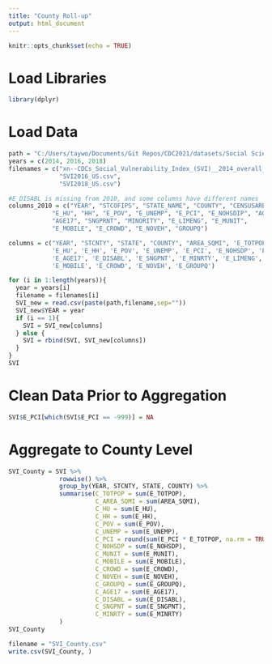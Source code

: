 ```yaml
---
title: "County Roll-up"
output: html_document
---
```


```r
knitr::opts_chunk$set(echo = TRUE)
```

# Load Libraries
```r
library(dplyr)
```

# Load Data
```r
path = "C:/Users/taywo/Documents/Git Repos/CDC2021/datasets/Social Science/"
years = c(2014, 2016, 2018)
filenames = c("xn--CDCs_Social_Vulnerability_Index_(SVI)__2014_overall_SVI,_census_tract_level_-_Wake_County-7470duo.csv",
              "SVI2016_US.csv",
              "SVI2018_US.csv")

#E_DISABL is missing from 2010, and some columns have different names
columns_2010 = c("YEAR", "STCOFIPS", "STATE_NAME", "COUNTY", "CENSUSAREA", "E_TOTPOP", 
            "E_HU", "HH", "E_POV", "E_UNEMP", "E_PCI", "E_NOHSDIP", "AGE65", 
            "AGE17", "SNGPRNT", "MINORITY", "E_LIMENG", "E_MUNIT", 
            "E_MOBILE", "E_CROWD", "E_NOVEH", "GROUPQ")

columns = c("YEAR", "STCNTY", "STATE", "COUNTY", "AREA_SQMI", 'E_TOTPOP', 
            'E_HU', 'E_HH', 'E_POV', 'E_UNEMP', 'E_PCI', 'E_NOHSDP', 'E_AGE65', 
            'E_AGE17', 'E_DISABL', 'E_SNGPNT', 'E_MINRTY', 'E_LIMENG', 'E_MUNIT', 
            'E_MOBILE', 'E_CROWD', 'E_NOVEH', 'E_GROUPQ')

for (i in 1:length(years)){
  year = years[i]
  filename = filenames[i]
  SVI_new = read.csv(paste(path,filename,sep=""))
  SVI_new$YEAR = year
  if (i == 1){
    SVI = SVI_new[columns]
  } else {
    SVI = rbind(SVI, SVI_new[columns])
  }
}
SVI
```

# Clean Data Prior to Aggregation
```r
SVI$E_PCI[which(SVI$E_PCI == -999)] = NA
```

# Aggregate to County Level
```r
SVI_County = SVI %>%
              rowwise() %>% 
              group_by(YEAR, STCNTY, STATE, COUNTY) %>% 
              summarise(C_TOTPOP = sum(E_TOTPOP),
                        C_AREA_SQMI = sum(AREA_SQMI),
                        C_HU = sum(E_HU),
                        C_HH = sum(E_HH),
                        C_POV = sum(E_POV),
                        C_UNEMP = sum(E_UNEMP),
                        C_PCI = round(sum(E_PCI * E_TOTPOP, na.rm = TRUE) / sum(E_TOTPOP, na.rm = TRUE)),
                        C_NOHSDP = sum(E_NOHSDP),
                        C_MUNIT = sum(E_MUNIT),
                        C_MOBILE = sum(E_MOBILE),
                        C_CROWD = sum(E_CROWD),
                        C_NOVEH = sum(E_NOVEH),
                        C_GROUPQ = sum(E_GROUPQ),
                        C_AGE17 = sum(E_AGE17),
                        C_DISABL = sum(E_DISABL),
                        C_SNGPNT = sum(E_SNGPNT),
                        C_MINRTY = sum(E_MINRTY)
              )
SVI_County
```

```r
filename = "SVI_County.csv"
write.csv(SVI_County, )
```

